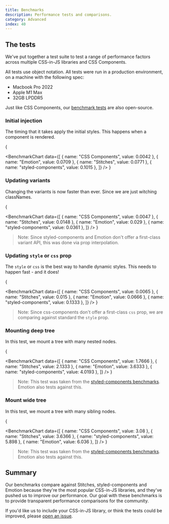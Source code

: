 ```yaml
---
title: Benchmarks
description: Performance tests and comparisons.
category: Advanced
index: 40
---
```


## The tests

We've put together a test suite to test a range of performance factors across multiple CSS-in-JS libraries and CSS Components.

All tests use object notation. All tests were run in a production environment, on a machine with the following spec:

- Macbook Pro 2022
- Apple M1 Max
- 32GB LPDDR5

Just like CSS Components, our [benchmark tests](https://github.com/phntms/css-components-bench) are also open-source.

### Initial injection

The timing that it takes apply the initial styles. This happens when a component is rendered.

{

<BenchmarkChart
  data={[
    { name: "CSS Components", value: 0.0042 },
    { name: "Emotion", value: 0.0709 },
    { name: "Stitches", value: 0.0771 },
    { name: "styled-components", value: 0.1015 },
  ]}
/>
}

### Updating variants

Changing the variants is now faster than ever. Since we are just witching classNames.

{

<BenchmarkChart
  data={[
    { name: "CSS Components", value: 0.0047 },
    { name: "Stitches", value: 0.0148 },
    { name: "Emotion", value: 0.029 },
    { name: "styled-components", value: 0.0361 },
  ]}
/>
}

> Note: Since styled-components and Emotion don't offer a first-class variant API, this was done via prop interpolation.

### Updating `style` or `css` prop

The `style` or `css` is the best way to handle dynamic styles. This needs to happen fast - and it does!

{

<BenchmarkChart
  data={[
    { name: "CSS Components", value: 0.0065 },
    { name: "Stitches", value: 0.015 },
    { name: "Emotion", value: 0.0666 },
    { name: "styled-components", value: 0.1333 },
  ]}
/>
}

> Note: Since css-components don't offer a first-class `css` prop, we are comparing against standard the `style` prop.

### Mounting deep tree

In this test, we mount a tree with many nested nodes.

{

<BenchmarkChart
  data={[
    { name: "CSS Components", value: 1.7666 },
    { name: "Stitches", value: 2.1333 },
    { name: "Emotion", value: 3.6333 },
    { name: "styled-components", value: 4.0193 },
  ]}
/>
}

> Note: This test was taken from the [styled-components benchmarks](https://github.com/styled-components/styled-components/tree/main/packages/benchmarks). Emotion also tests against this.

### Mount wide tree

In this test, we mount a tree with many sibling nodes.

{

<BenchmarkChart
  data={[
    { name: "CSS Components", value: 3.08 },
    { name: "Stitches", value: 3.6366 },
    { name: "styled-components", value: 5.898 },
    { name: "Emotion", value: 6.036 },
  ]}
/>
}

> Note: This test was taken from the [styled-components benchmarks](https://github.com/styled-components/styled-components/tree/main/packages/benchmarks). Emotion also tests against this.

## Summary

Our benchmarks compare against Stitches, styled-components and Emotion because they're the most popular CSS-in-JS libraries, and they've pushed us to improve our performance. Our goal with these benchmarks is to provide transparent performance comparisons for the community.

If you'd like us to include your CSS-in-JS library, or think the tests could be improved, please [open an issue](https://github.com/phntms/css-components-bench).
